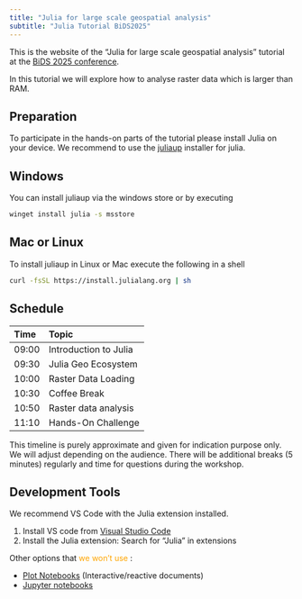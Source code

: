 ```yaml
---
title: "Julia for large scale geospatial analysis"
subtitle: "Julia Tutorial BiDS2025"
---
```


This is the website of the "Julia for large scale geospatial analysis" tutorial at the [BiDS 2025 conference](https://www.bigdatafromspace2025.org/satellite-event-submission).

In this tutorial we will explore how to analyse raster data which is larger than RAM.

## Preparation

To participate in the hands-on parts of the tutorial please install Julia on your device. 
We recommend to use the [juliaup](https://github.com/JuliaLang/juliaup) installer for julia.


::: {.panel-tabset}

## Windows 

You can install juliaup via the windows store or by executing

```sh
winget install julia -s msstore
```

## Mac or Linux
To install juliaup in Linux or Mac execute the following in a shell

```sh
curl -fsSL https://install.julialang.org | sh
``` 

:::

## Schedule

| Time | Topic |
|:------|:---------|
| 09:00 |  Introduction to Julia | 
| 09:30 |  Julia Geo Ecosystem |
| 10:00 |  Raster Data Loading |
| 10:30 |  Coffee Break 
| 10:50 |  Raster data analysis
| 11:10 | Hands-On Challenge


This timeline is purely approximate and given for indication purpose only. We will adjust depending on the audience. There will be additional breaks (5 minutes) regularly and time for questions during the workshop.

## Development Tools
We recommend VS Code with the Julia extension installed.

1. Install VS code from [Visual Studio Code](https://code.visualstudio.com/){target="_blank"}
2. Install the Julia extension: Search for "Julia" in extensions

Other options that <a style="color: orange;">we won't use</a> :

- [Plot Notebooks](https://plutojl.org){target="_blank"} (Interactive/reactive documents)
- [Jupyter notebooks](https://jupyter.org){target="_blank"}